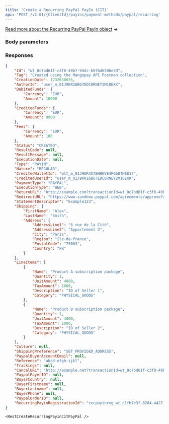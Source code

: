 ```yaml
---
title: 'Create a Recurring PayPal PayIn (CIT)'  
api: 'POST /v2.01/{ClientId}/payins/payment-methods/paypal/recurring'
---
```





[Read more about the Recurring PayPal PayIn object](/api-reference/recurring-paypal-payins/recurring-paypal-payin-object) **→**

### Body parameters  

<RecurringPayinRegistrationId />

<Tag />  

<ReturnURL />  

<CancelURL />

<StatementDescriptor />  

<Shipping3 />  

<LineItems1 />  

<Culture4 />  

<ShippingPreference />  

<Reference1 />  

### Responses  

<AccordionGroup>

<Accordion title="200 - Created">  

<IdResponse />  

<TagResponse />  

<CreationDateResponse />  

<AuthorIdResponse />  

<DebitedFunds8Response />  

<CreditedFunds6Response />  

<Fees6Response />  

<Status2Response />  

<ResultCodeResponse />  

<ResultMessageResponse />  

<ExecutionDateResponse />  

<TypeResponse />  

<NatureResponse />  

<CreditedWalletIdResponse />  

<PaymentType8Response />  

<ExecutionTypeResponse />  

<ReturnURLResponse />  

<RedirectURLResponse />  

<StatementDescriptorResponse />  

<Shipping1Response />  

<LineItems1Response />  

<Culture1Response />  

<ShippingPreferenceResponse />  

<PaypalBuyerAccountEmailResponse />  

<Reference1Response />  

<TrackingsResponse />

<CancelURLResponse/>
<PaypalPayerIDResponse/>
<BuyerCountryResponse/>
<BuyerFirstnameResponse/>
<BuyerLastnameResponse/>
<BuyerPhoneResponse/>
<PaypalOrderIDResponse/>
<RecurringPayinRegistrationIdResponse/>

</Accordion>

</AccordionGroup>  

<ResponseExample>  

```json 200  
{
    "Id": "wt_0c7bd61f-c3f0-49b7-94dc-b97bd650be3d",
    "Tag": "Created using the Mangopay API Postman collection",
    "CreationDate": 1732630635,
    "AuthorId": "user_m_01J9KR16BG7EDC8RNEY2M18EXK",
    "DebitedFunds": {
        "Currency": "EUR",
        "Amount": 10000
    },
    "CreditedFunds": {
        "Currency": "EUR",
        "Amount": 9900
    },
    "Fees": {
        "Currency": "EUR",
        "Amount": 100
    },
    "Status": "CREATED",
    "ResultCode": null,
    "ResultMessage": null,
    "ExecutionDate": null,
    "Type": "PAYIN",
    "Nature": "REGULAR",
    "CreditedWalletId": "wlt_m_01J9KR4A7BH8KVE4PG6DTNS817",
    "CreditedUserId": "user_m_01J9KR16BG7EDC8RNEY2M18EXK",
    "PaymentType": "PAYPAL",
    "ExecutionType": "WEB",
    "ReturnURL": "http://example.com?transactionId=wt_0c7bd61f-c3f0-49b7-94dc-b97bd650be3d",
    "RedirectURL": "https://www.sandbox.paypal.com/agreements/approve?approval_session_id=8C820771K64683846",
    "StatementDescriptor": "Example123",
    "Shipping": {
        "FirstName": "Alex",
        "LastName": "Smith",
        "Address": {
            "AddressLine1": "6 rue de la Cité",
            "AddressLine2": "Appartement 3",
            "City": "Paris",
            "Region": "île-de-france",
            "PostalCode": "75003",
            "Country": "FR"
        }
    },
    "LineItems": [
        {
            "Name": "Product A subscription package",
            "Quantity": 1,
            "UnitAmount": 4000,
            "TaxAmount": 1000,
            "Description": "ID of Seller 1",
            "Category": "PHYSICAL_GOODS"
        },
        {
            "Name": "Product B subscription package",
            "Quantity": 1,
            "UnitAmount": 4000,
            "TaxAmount": 1000,
            "Description": "ID of Seller 2",
            "Category": "PHYSICAL_GOODS"
        }
    ],
    "Culture": null,
    "ShippingPreference": "SET_PROVIDED_ADDRESS",
    "PaypalBuyerAccountEmail": null,
    "Reference": "abcd-efgh-ijkl",
    "Trackings": null,
    "CancelURL": "http://example.net?transactionId=wt_0c7bd61f-c3f0-49b7-94dc-b97bd650be3d",
    "PaypalPayerID": null,
    "BuyerCountry": null,
    "BuyerFirstname": null,
    "BuyerLastname": null,
    "BuyerPhone": null,
    "PaypalOrderID": null,
    "RecurringPayinRegistrationId": "recpayinreg_wt_c1fb7e3f-8204-4427-9251-df886fbb4e42"
}
```

</ResponseExample>  

<RequestExample>  

    <RestCreateRecurringPayinCitPayPal />
    
</RequestExample>